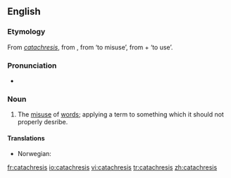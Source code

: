 {{wikipedia}}
==English==

===Etymology===
From {{L.}} ''[[#Latin|catachresis]]'', from {{AGr.}} '''{{polytonic|[[κατάχρησις]]}}''', from '''{{polytonic|[[καταχρῆσθαι]]}}''' ‘to misuse’, from '''{{polytonic|[[κατά]]}}''' + '''{{polytonic|[[χρῆσθαι]]}}''' ‘to use’.

===Pronunciation===
* {{IPA|/kætəˈkɹiːsɪs/}}

===Noun===
{{en-noun|catachreses}}

# The [[misuse]] of [[words]]; applying a term to something which it should not properly desribe.

====Translations====
{{trans-top|applying a term to something which it should not properly describe}}
* Norwegian: {{t-|no|katakrese|m}}
{{trans-mid}}
{{trans-bottom}}

[[fr:catachresis]]
[[io:catachresis]]
[[vi:catachresis]]
[[tr:catachresis]]
[[zh:catachresis]]